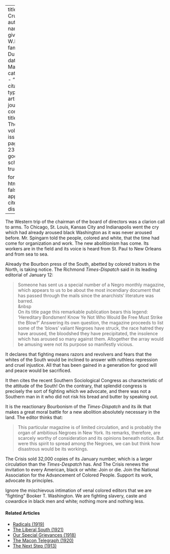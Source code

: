 
---
title: 'A Crusade'
author:
  - name:
      given: W.E.B.
      family: Du Bois
date: Mar. 1914
categories: 
  - ""
citation: 
  type: article-journal
  container-title: The Crisis
  volume: 7
  issue: 5
  page: 238-239
google-scholar: true

format:
  html:
    toc: false
    appendix-cite-as: display
---



The Western trip of the chairman of the board of directors was a clarion
call to arms. To Chicago, St. Louis, Kansas City and Indianapolis went
the cry which had already aroused black Washington as it was never
aroused before. Mr. Spingarn told the people, colored and white, that
the time had come for organization and work. The new abolitionism has
come. Its workers are in the field and its voice is heard from St. Paul
to New Orleans and from sea to sea.

Already the Bourbon press of the South, abetted by colored traitors in
the North, is taking notice. The Richmond *Times-Dispatch* said in its
leading editorial of January 12:

> Someone has sent us a special number of a Negro monthly magazine, which
appears to us to be about the most incendiary document that has passed
through the mails since the anarchists' literature was barred.    
> &nbsp    
> On its title page this remarkable publication bears this legend:
'Hereditary Bondsmen! Know Ye Not Who Would Be Free Must Strike the
Blow?' Answering its own question, the magazine proceeds to list some of
the 'blows' valiant Negroes have struck, the race hatred they have
aroused, the bloodshed they have precipitated, the insolence which has
aroused so many against them. Altogether the array would be amusing were
not its purpose so manifestly vicious.

It declares that fighting means razors and revolvers and fears that the
whites of the South would be inclined to answer with ruthless repression
and cruel injustice. All that has been gained in a generation for good
will and peace would be sacrificed.

It then cites the recent Southern Sociological Congress as
characteristic of the attitude of the South! On the contrary, that
splendid congress is precisely the sort of fighting which we advocate,
and there was not a Southern man in it who did not risk his bread and
butter by speaking out.

It is the reactionary Bourbonism of the *Times-Dispatch* and its ilk
that makes a great moral battle for a new abolition absolutely necessary
in the land. The editor thinks that:

> This particular magazine is of limited circulation, and is probably the
organ of ambitious Negroes in New York. Its remarks, therefore, are
scarcely worthy of consideration and its opinions beneath notice. But
were this spirit to spread among the Negroes, we can but think how
disastrous would be its workings.

<span class="crisis-title">The Crisis</span> sold 32,000 copies of its January number, which is a larger circulation than the *Times-Despatch* has. And <span class="crisis-title">The Crisis</span> renews the invitation to every American, black or white: Join or die. Join the National Association for the Advancement of Colored People. Support its work, advocate its principles.

Ignore the mischievous intimation of venal colored editors that we are
"fighting" Booker T. Washington. We are fighting slavery, caste and cowardice in black men and white; nothing more and nothing less.

<!-- Similar articles start here -->
<div  class="clear-wrap"></div>

#### Related Articles

* [Radicals (1919)](/Volumes/19/02/radicals.html)
* [The Liberal South (1921)](/Volumes/21/06/liberal-south.html)
* [Our Special Grievances (1918)](/Volumes/16/05/our_special_greivances.html)
* [The Macon Telegraph (1920)](/Volumes/19/03/macon_telegraph.html)
* [The Next Step (1913)](/Volumes/06/02/next_step.html)

<!-- Similar articles end here -->